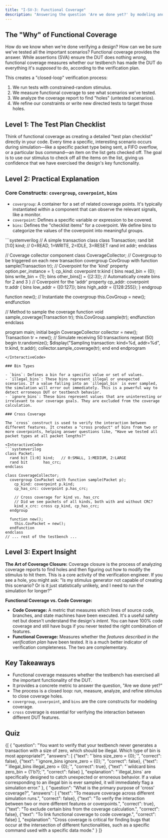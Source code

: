 ```yaml
---
title: "I-SV-3: Functional Coverage"
description: "Answering the question 'Are we done yet?' by modeling and measuring functional coverage."
---
```



## The "Why" of Functional Coverage

How do we know when we're done verifying a design? How can we be sure we've tested all the important scenarios? Functional coverage provides the answer. While assertions (SVA) ensure the DUT does nothing *wrong*, functional coverage measures whether our testbench has made the DUT do everything it's *supposed* to do, according to the verification plan.

This creates a "closed-loop" verification process:
1. We run tests with constrained-random stimulus.
2. We measure functional coverage to see what scenarios we've tested.
3. We analyze the coverage report to find "holes" (untested scenarios).
4. We refine our constraints or write new directed tests to target those holes.

## Level 1: The Test Plan Checklist

Think of functional coverage as creating a detailed "test plan checklist" directly in your code. Every time a specific, interesting scenario occurs during simulation—like a specific packet type being sent, a FIFO overflow, or a particular bus command—an item on the list gets checked off. The goal is to use our stimulus to check off all the items on the list, giving us confidence that we have exercised the design's key functionality.

## Level 2: Practical Explanation

### Core Constructs: `covergroup`, `coverpoint`, `bins`

- `covergroup`: A container for a set of related coverage points. It's typically instantiated within a component that can observe the relevant signals, like a monitor.
- `coverpoint`: Defines a specific variable or expression to be covered.
- `bins`: Defines the "checklist items" for a coverpoint. We define bins to categorize the values of the coverpoint into meaningful groups.

<InteractiveCode>
```systemverilog
// A simple transaction class
class Transaction;
  rand bit [1:0] kind; // 0=READ, 1=WRITE, 2=IDLE, 3=RESET
  rand int       addr;
endclass

// Coverage collector component
class CoverageCollector;
  // Covergroup to be triggered on each new transaction
  covergroup CovGroup with function sample(Transaction tr);
    // Coverpoint for the 'kind' property
    option.per_instance = 1;
    cp_kind: coverpoint tr.kind {
      bins read_bin  = {0};
      bins write_bin = {1};
      bins other_bins[] = {[2:3]}; // Automatically create bins for 2 and 3
    }
    // Coverpoint for the 'addr' property
    cp_addr: coverpoint tr.addr {
      bins low_addr  = {[0:127]};
      bins high_addr = {[128:255]};
    }
  endgroup

  function new();
    // Instantiate the covergroup
    this.CovGroup = new();
  endfunction

  // Method to sample the coverage
  function void sample_coverage(Transaction tr);
    this.CovGroup.sample(tr);
  endfunction
endclass

program main;
  initial begin
    CoverageCollector collector = new();
    Transaction       tr        = new();
    // Simulate receiving 50 transactions
    repeat (50) begin
      tr.randomize();
      $display("Sampling transaction: kind=%d, addr=%d", tr.kind, tr.addr);
      collector.sample_coverage(tr);
    end
  end
endprogram
```
</InteractiveCode>

### Bin Types

- `bins`: Defines a bin for a specific value or set of values.
- `illegal_bins`: These bins represent illegal or unexpected scenarios. If a value falling into an `illegal_bin` is ever sampled, the simulation will error out immediately. This is a powerful way to detect erroneous DUT or testbench behavior.
- `ignore_bins`: These bins represent values that are uninteresting or irrelevant to our coverage goals. They are excluded from the coverage calculation.

### Cross Coverage

The `cross` construct is used to verify the interaction between different features. It creates a "cross product" of bins from two or more coverpoints, helping answer questions like, "Have we tested all packet types at all packet lengths?"

<InteractiveCode>
```systemverilog
class Packet;
  rand bit [1:0] kind;   // 0:SMALL, 1:MEDIUM, 2:LARGE
  rand bit       has_crc;
endclass

class CoverageCollector;
  covergroup CovPacket with function sample(Packet p);
    cp_kind: coverpoint p.kind;
    cp_has_crc: coverpoint p.has_crc;

    // Cross coverage for kind vs. has_crc
    // Did we see packets of all kinds, both with and without CRC?
    kind_x_crc: cross cp_kind, cp_has_crc;
  endgroup

  function new();
    this.CovPacket = new();
  endfunction
endclass
// ... rest of the testbench ...
```
</InteractiveCode>

## Level 3: Expert Insight

**The Art of Coverage Closure:** Coverage closure is the process of analyzing coverage reports to find holes and then figuring out how to modify the stimulus to hit them. This is a core activity of the verification engineer. If you see a hole, you might ask: "Is my stimulus generator not capable of creating this scenario? Or is it just statistically unlikely, and I need to run the simulation for longer?"

**Functional Coverage vs. Code Coverage:**
- **Code Coverage:** A metric that measures which lines of source code, branches, and state machines have been executed. It's a useful safety net but doesn't understand the design's *intent*. You can have 100% code coverage and still have bugs if you never tested the right combination of features.
- **Functional Coverage:** Measures whether the *features described in the verification plan* have been tested. It is a much better indicator of verification completeness. The two are complementary.

## Key Takeaways

- Functional coverage measures whether the testbench has exercised all the important functionality of the DUT.
- It provides a concrete metric to answer the question, "Are we done yet?"
- The process is a closed loop: run, measure, analyze, and refine stimulus to close coverage holes.
- `covergroup`, `coverpoint`, and `bins` are the core constructs for modeling coverage.
- `cross` coverage is essential for verifying the interaction between different DUT features.

## Quiz

<Quiz>
  {[
    {
      "question": "You want to verify that your testbench never generates a transaction with a size of zero, which should be illegal. Which type of bin is most appropriate?",
      "answers": [
        {"text": "`bins size_zero = {0};`", "correct": false},
        {"text": "`ignore_bins ignore_zero = {0};`", "correct": false},
        {"text": "`illegal_bins illegal_zero = {0};`", "correct": true},
        {"text": "`wildcard bins zero_bin = {1'b?};`", "correct": false}
      ],
      "explanation": "`illegal_bins` are specifically designed to catch unexpected or erroneous behavior. If a value corresponding to an illegal bin is ever sampled, it will immediately flag a simulation error."
    },
    {
      "question": "What is the primary purpose of 'cross' coverage?",
      "answers": [
        {"text": "To measure coverage across different simulation runs.", "correct": false},
        {"text": "To verify the interaction between two or more different features or coverpoints.", "correct": true},
        {"text": "To exclude certain bins from the coverage calculation.", "correct": false},
        {"text": "To link functional coverage to code coverage.", "correct": false}
      ],
      "explanation": "Cross coverage is critical for finding bugs that occur at the intersection of different functionalities, such as a specific command used with a specific data mode."
    }
  ]}
</Quiz>

